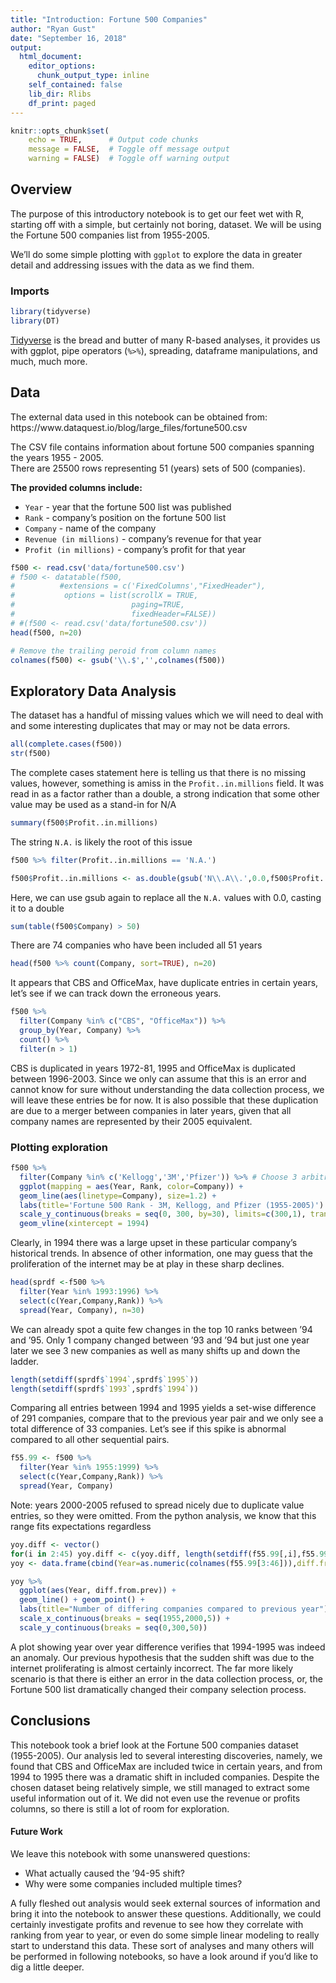 ```yaml
---
title: "Introduction: Fortune 500 Companies"
author: "Ryan Gust"
date: "September 16, 2018"
output:
  html_document:
    editor_options: 
      chunk_output_type: inline
    self_contained: false
    lib_dir: Rlibs
    df_print: paged
---
```


```r
knitr::opts_chunk$set(
    echo = TRUE,      # Output code chunks
    message = FALSE,  # Toggle off message output 
    warning = FALSE)  # Toggle off warning output
```

## Overview

The purpose of this introductory notebook is to get our feet wet with R, starting off with a simple, but certainly not boring, dataset. We will be using the Fortune 500 companies list from 1955-2005.

We'll do some simple plotting with `ggplot` to explore the data in greater detail and addressing issues with the data as we find them.

### Imports
```r
library(tidyverse)
library(DT)
```
[Tidyverse](https://www.tidyverse.org/) is the bread and butter of many R-based analyses, it provides us with ggplot, pipe operators (`%>%`), spreading, dataframe manipulations, and much, much more.

## Data

The external data used in this notebook can be obtained from: https://www.dataquest.io/blog/large_files/fortune500.csv

The CSV file contains information about fortune 500 companies spanning the years 1955 - 2005.<br>
There are 25500 rows representing 51 (years) sets of 500 (companies).

**The provided columns include:**

* `Year` - year that the fortune 500 list was published
* `Rank` - company's position on the fortune 500 list
* `Company` - name of the company
* `Revenue (in millions)` - company's revenue for that year
* `Profit (in millions)` - company's profit for that year

```r
f500 <- read.csv('data/fortune500.csv')
# f500 <- datatable(f500, 
#          #extensions = c('FixedColumns',"FixedHeader"),
#           options = list(scrollX = TRUE, 
#                          paging=TRUE,
#                          fixedHeader=FALSE))
# #(f500 <- read.csv('data/fortune500.csv'))
head(f500, n=20)
```

```r
# Remove the trailing peroid from column names 
colnames(f500) <- gsub('\\.$','',colnames(f500))
```

## Exploratory Data Analysis

The dataset has a handful of missing values which we will need to deal with and some interesting duplicates that may or may not be data errors.

```r
all(complete.cases(f500))
str(f500)
```
The complete cases statement here is telling us that there is no missing values, however, something is amiss in the `Profit..in.millions` field. It was read in as a factor rather than a double, a strong indication that some other value may be used as a stand-in for N/A

```r
summary(f500$Profit..in.millions)
```
The string `N.A.` is likely the root of this issue

```r
f500 %>% filter(Profit..in.millions == 'N.A.')
```

```r
f500$Profit..in.millions <- as.double(gsub('N\\.A\\.',0.0,f500$Profit..in.millions))
```
Here, we can use gsub again to replace all the `N.A.` values with 0.0, casting it to a double

```r
sum(table(f500$Company) > 50)
```
There are 74 companies who have been included all 51 years

```r
head(f500 %>% count(Company, sort=TRUE), n=20)
```
It appears that CBS and OfficeMax, have duplicate entries in certain years, let's see if we can track down the erroneous years.

```r
f500 %>% 
  filter(Company %in% c("CBS", "OfficeMax")) %>% 
  group_by(Year, Company) %>% 
  count() %>% 
  filter(n > 1)
```
CBS is duplicated in years 1972-81, 1995 and OfficeMax is duplicated between 1996-2003. Since we only can assume that this is an error and cannot know for sure without understanding the data collection process, we will leave these entries be for now. It is also possible that these duplication are due to a merger between companies in later years, given that all company names are represented by their 2005 equivalent.

### Plotting exploration
```r
f500 %>% 
  filter(Company %in% c('Kellogg','3M','Pfizer')) %>% # Choose 3 arbitrary companies
  ggplot(mapping = aes(Year, Rank, color=Company)) +
  geom_line(aes(linetype=Company), size=1.2) +
  labs(title='Fortune 500 Rank - 3M, Kellogg, and Pfizer (1955-2005)') +
  scale_y_continuous(breaks = seq(0, 300, by=30), limits=c(300,1), trans = 'reverse') +
  geom_vline(xintercept = 1994)
```
Clearly, in 1994 there was a large upset in these particular company's historical trends. In absence of other information, one may guess that the proliferation of the internet may be at play in these sharp declines.

```r
head(sprdf <-f500 %>% 
  filter(Year %in% 1993:1996) %>% 
  select(c(Year,Company,Rank)) %>% 
  spread(Year, Company), n=30)
```
We can already spot a quite few changes in the top 10 ranks between '94 and '95. Only 1 company changed between '93 and '94 but just one year later we see 3 new companies as well as many shifts up and down the ladder.

```r
length(setdiff(sprdf$`1994`,sprdf$`1995`))
length(setdiff(sprdf$`1993`,sprdf$`1994`))
```
Comparing all entries between 1994 and 1995 yields a set-wise difference of 291 companies, compare that to the previous year pair and we only see a total difference of 33 companies. Let's see if this spike is abnormal compared to all other sequential pairs.

```r
f55.99 <- f500 %>% 
  filter(Year %in% 1955:1999) %>% 
  select(c(Year,Company,Rank)) %>% 
  spread(Year, Company)
```
Note: years 2000-2005 refused to spread nicely due to duplicate value entries, so they were omitted. From the python analysis, we know that this range fits expectations regardless

```r
yoy.diff <- vector()
for(i in 2:45) yoy.diff <- c(yoy.diff, length(setdiff(f55.99[,i],f55.99[,i+1])))
yoy <- data.frame(cbind(Year=as.numeric(colnames(f55.99[3:46])),diff.from.prev = as.numeric(yoy.diff)))
```

```r
yoy %>% 
  ggplot(aes(Year, diff.from.prev)) +
  geom_line() + geom_point() +
  labs(title="Number of differing companies compared to previous year") +
  scale_x_continuous(breaks = seq(1955,2000,5)) + 
  scale_y_continuous(breaks = seq(0,300,50))
```
A plot showing year over year difference verifies that 1994-1995 was indeed an anomaly. Our previous hypothesis that the sudden shift was due to the internet proliferating is almost certainly incorrect. The far more likely scenario is that there is either an error in the data collection process, or, the Fortune 500 list dramatically changed their company selection process.

## Conclusions

This notebook took a brief look at the Fortune 500 companies dataset (1955-2005). Our analysis led to several interesting discoveries, namely, we found that CBS and OfficeMax are included twice in certain years, and from 1994 to 1995 there was a dramatic shift in included companies. Despite the chosen dataset being relatively simple, we still managed to extract some useful information out of it. We did not even use the revenue or profits columns, so there is still a lot of room for exploration.

#### Future Work
We leave this notebook with some unanswered questions: 

* What actually caused the '94-95 shift? 
* Why were some companies included multiple times? 

A fully fleshed out analysis would seek external sources of information and bring it into the notebook to answer these questions. Additionally, we could certainly investigate profits and revenue to see how they correlate with ranking from year to year, or even do some simple linear modeling to really start to understand this data. These sort of analyses and many others will be performed in following notebooks, so have a look around if you'd like to dig a little deeper.